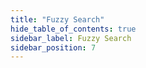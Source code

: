 ```yaml
---
title: "Fuzzy Search"
hide_table_of_contents: true
sidebar_label: Fuzzy Search
sidebar_position: 7
---
```





<LanguageSwitcher supportedLanguages={supportedLanguages} />

<LanguageContent language="csharp">
   <FuzzySearchCsharp />
</LanguageContent>

<LanguageContent language="java">
   <FuzzySearchJava />
</LanguageContent>

<LanguageContent language="python">
   <FuzzySearchPython />
</LanguageContent>

<LanguageContent language="php">
   <FuzzySearchPhp />
</LanguageContent>

<LanguageContent language="nodejs">
   <FuzzySearchNodejs />
</LanguageContent>


<!---
### Session
- [Query overview](../../../../client-api/session/querying/how-to-query)
- [Full-text search](../../../../client-api/session/querying/text-search/full-text-search)
- [Querying: Basics](../../../../indexes/querying/query-index)


-->